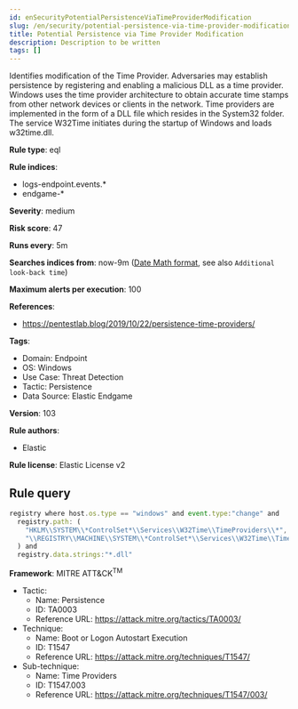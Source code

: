 ```yaml
---
id: enSecurityPotentialPersistenceViaTimeProviderModification
slug: /en/security/potential-persistence-via-time-provider-modification
title: Potential Persistence via Time Provider Modification
description: Description to be written
tags: []
---
```


<div id="potential-persistence-via-time-provider-modification"></div>

Identifies modification of the Time Provider. Adversaries may establish persistence by registering and enabling a malicious DLL as a time provider. Windows uses the time provider architecture to obtain accurate time stamps from other network devices or clients in the network. Time providers are implemented in the form of a DLL file which resides in the System32 folder. The service W32Time initiates during the startup of Windows and loads w32time.dll.

**Rule type**: eql

**Rule indices**: 

* logs-endpoint.events.*
* endgame-*

**Severity**: medium

**Risk score**: 47

**Runs every**: 5m

**Searches indices from**: now-9m ([Date Math format](((ref))/common-options.html#date-math), see also <DocLink id="enSecurityRulesUiCreate" section="set-the-rules-schedule">`Additional look-back time`</DocLink>)

**Maximum alerts per execution**: 100

**References**: 

* https://pentestlab.blog/2019/10/22/persistence-time-providers/

**Tags**: 

* Domain: Endpoint
* OS: Windows
* Use Case: Threat Detection
* Tactic: Persistence
* Data Source: Elastic Endgame

**Version**: 103

**Rule authors**: 

* Elastic

**Rule license**: Elastic License v2

## Rule query

```js
registry where host.os.type == "windows" and event.type:"change" and
  registry.path: (
    "HKLM\\SYSTEM\\*ControlSet*\\Services\\W32Time\\TimeProviders\\*",
    "\\REGISTRY\\MACHINE\\SYSTEM\\*ControlSet*\\Services\\W32Time\\TimeProviders\\*"
  ) and
  registry.data.strings:"*.dll"

```

**Framework**: MITRE ATT&CK<sup>TM</sup>

* Tactic:
    * Name: Persistence
    * ID: TA0003
    * Reference URL: https://attack.mitre.org/tactics/TA0003/
* Technique:
    * Name: Boot or Logon Autostart Execution
    * ID: T1547
    * Reference URL: https://attack.mitre.org/techniques/T1547/
* Sub-technique:
    * Name: Time Providers
    * ID: T1547.003
    * Reference URL: https://attack.mitre.org/techniques/T1547/003/

